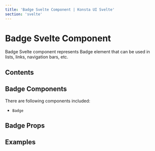 ```yaml
---
title: 'Badge Svelte Component | Konsta UI Svelte'
section: 'svelte'
---
```



# Badge Svelte Component

Badge Svelte component represents Badge element that can be used in lists, links, navigation bars, etc.

## Contents

## Badge Components

There are following components included:

- `Badge`

## Badge Props

<BadgeProps />

## Examples

<BadgeExample />

